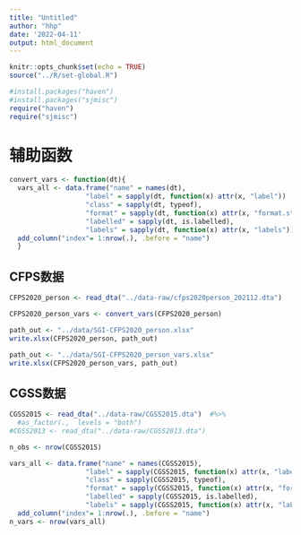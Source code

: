 ```yaml
---
title: "Untitled"
author: "hhp"
date: '2022-04-11'
output: html_document
---
```


```r
knitr::opts_chunk$set(echo = TRUE)
source("../R/set-global.R")

#install.packages("haven")
#install.packages("sjmisc")
require("haven")
require("sjmisc")

```

# 辅助函数

```r
convert_vars <- function(dt){
  vars_all <- data.frame("name" = names(dt),
                   "label" = sapply(dt, function(x) attr(x, "label"))  %>% as.character(),
                   "class" = sapply(dt, typeof),
                   "format" = sapply(dt, function(x) attr(x, "format.stata"))  %>% as.character(),
                   "labelled" = sapply(dt, is.labelled),
                   "labels" = sapply(dt, function(x) attr(x, "labels"))  %>% as.character()) %>%
  add_column("index"= 1:nrow(.), .before = "name")
  }
```


## CFPS数据

```r
CFPS2020_person <- read_dta("../data-raw/cfps2020person_202112.dta") 

CFPS2020_person_vars <- convert_vars(CFPS2020_person)

path_out <- "../data/SGI-CFPS2020_person.xlsx"
write.xlsx(CFPS2020_person, path_out)

path_out <- "../data/SGI-CFPS2020_person_vars.xlsx"
write.xlsx(CFPS2020_person_vars, path_out)

```


## CGSS数据

```r


CGSS2015 <- read_dta("../data-raw/CGSS2015.dta")  #%>%
  #as_factor(.,  levels = "both")
#CGSS2013 <- read_dta("../data-raw/CGSS2013.dta")

n_obs <- nrow(CGSS2015)

vars_all <- data.frame("name" = names(CGSS2015),
                   "label" = sapply(CGSS2015, function(x) attr(x, "label"))  %>% as.character(),
                   "class" = sapply(CGSS2015, typeof),
                   "format" = sapply(CGSS2015, function(x) attr(x, "format.stata"))  %>% as.character(),
                   "labelled" = sapply(CGSS2015, is.labelled),
                   "labels" = sapply(CGSS2015, function(x) attr(x, "labels"))  %>% as.character()) %>%
  add_column("index"= 1:nrow(.), .before = "name")
n_vars <- nrow(vars_all)


```

